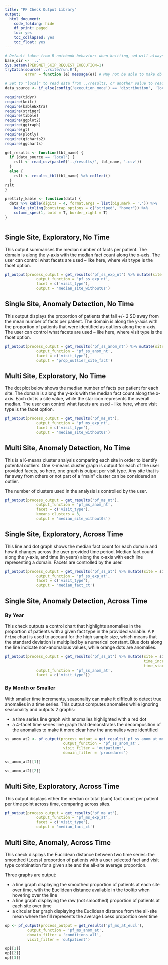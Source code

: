 ```yaml
---
title: "PF Check Output Library"
output:
  html_document:
    code_folding: hide
    df_print: paged
    toc: yes
    toc_collapsed: yes
    toc_float: yes
---
```


```r
# Default taken from R notebook behavior: when knitting, wd will always be location of notebook
base_dir <- '..'
Sys.setenv(PEDSNET_SKIP_REQUEST_EXECUTION=1)
tryCatch(source('../site/run.R'),
         error = function (e) message(e)) # May not be able to make db connection

# Set to "local" to read data from ../results, or another value to read from db
data_source <- if_else(config('execution_mode') == 'distribution', 'local', 'not_local')

require(tidyr)
require(knitr)
require(kableExtra)
require(stringr)
require(tibble)
require(ggplot2)
require(ggiraph)
require(gt)
require(plotly)
require(qicharts2)
require(ggcharts)

get_results <- function(tbl_name) {
  if (data_source == 'local') {
    rslt <- read_csv(paste0('../results/', tbl_name, '.csv'))
  }
  else {
    rslt <- results_tbl(tbl_name) %>% collect()
  }
rslt
}

prettify_kable <- function(data) {
  data %>% kable(digits = 4, format.args = list(big.mark = ',')) %>%
    kable_styling(bootstrap_options = c("striped", "hover")) %>%
    column_spec(1, bold = T, border_right = T)
}



```

## Single Site, Exploratory, No Time

This output summarises the median number of facts per patient. The domain is along the y-axis with the median fact count along the x-axis. The user can control what facets are used -- like here, where visit type is the facet option.

```r

pf_output(process_output = get_results('pf_ss_exp_nt') %>% mutate(site = site_summ),
              output_function = 'pf_ss_exp_nt',
              facet = c('visit_type'),
              output = 'median_site_without0s')

```

## Single Site, Anomaly Detection, No Time

This output displays the proportion of patients that fall +/- 2 SD away from the mean number of facts per patient. The domain is along the y-axis with the proportion of patients that were identified as outliers along the x-axis. The user can control what facets are used -- like here, where visit type is the facet option.

```r

pf_output(process_output = get_results('pf_ss_anom_nt') %>% mutate(site = site_summ),
              output_function = 'pf_ss_anom_nt',
              facet = c('visit_type'),
              output = 'prop_outlier_site_fact')

```

## Multi Site, Exploratory, No Time

The dot plot below shows the median number of facts per patient for each site. The domain is along the y-axis with the median fact count along the x-axis. Each dot is a site value, while the star icon represents the overall median. The user can control what facets are used -- like here, where visit type is the facet option.

```r

pf_output(process_output = get_results('pf_ms_nt'),
              output_function = 'pf_ms_exp_nt',
              facet = c('visit_type'),
              output = 'median_site_without0s')

```

## Multi Site, Anomaly Detection, No Time

This is a K-means cluster analysis comparing each site in order to identify potential outliers. One k-means cluster graph is output for each of the user provided facets, so here, one graph is output per visit type. Any site that is far away from others or not part of a "main" cluster can be considered an outlier.

The number of clusters used in the analysis is controlled by the user.

```r

pf_output(process_output = get_results('pf_ms_nt'),
              output_function = 'pf_ms_anom_nt',
              facet = c('visit_type'),
              kmeans_clusters = 3,
              output = 'median_site_without0s')

```

## Single Site, Exploratory, Across Time

This line and dot graph shows the median fact count for each domain and how it changes across the user provided time period. Median fact count along the y-axis, and time (in years) along the x-axis with each line representing a domain. Facets are controlled by the user.

```r

pf_output(process_output = get_results('pf_ss_at') %>% mutate(site = site_summ),
              output_function = 'pf_ss_exp_at',
              facet = c('visit_type'),
              output = 'median_fact_ct')

```

## Single Site, Anomaly Detection, Across Time

### By Year

This check outputs a control chart that highlights anomalies in the proportion of patients with a given fact type in the provided variable. A `P Prime` chart is used to account for the high sample size, which means that the standard deviation is multiplied by a numerical constant. Blue dots along the line indicate non-anomalous values, while orange dots are anomalies.

```r

pf_output(process_output = get_results('pf_ss_at') %>% mutate(site = site_summ,
                                                              time_increment = 'year',
                                                              time_start = start_date),
              output_function = 'pf_ss_anom_at',
              facet = c('visit_type'))

```

### By Month or Smaller

With smaller time increments, seasonality can make it difficult to detect true anomalies in a time series. This output computes anomalies while ignoring seasonality and outputs 2 graphs:

- a time series line graph with anomalies highlighted with a red dot
- a 4-facet time series line graph that demonstrates the decomposition of the anomalies to make it more clear how the anomalies were identified

```r

ss_anom_at2 <- pf_output(process_output = get_results('pf_ss_anom_at_month'),
                          output_function = 'pf_ss_anom_at',
                          visit_filter = 'outpatient',
                          domain_filter = 'procedures')

ss_anom_at2[[1]]

ss_anom_at2[[2]]

```

## Multi Site, Exploratory, Across Time

This output displays either the median or total (sum) fact count per patient per time point across time, comparing across sites.

```r

pf_output(process_output = get_results('pf_ms_at'),
              output_function = 'pf_ms_exp_at',
              facet = c('visit_type'),
              output = 'median_fact_ct')

```

## Multi Site, Anomaly, Across Time

This check displays the Euclidean distance between two time series: the smoothed (Loess) proportion of patients with a user selected fact and visit type combination for a given site and the all-site average proportion. 

Three graphs are output:

  * a line graph displaying the smoothed proportion of patients at each site over time, with the Euclidean distance available in the tooltip when hovering over the line
  * a line graph displaying the raw (not smoothed) proportion of patients at each site over time
  * a circular bar graph displaying the Euclidean distance from the all-site mean where the fill represents the average Loess proportion over time

```r

op <- pf_output(process_output = get_results('pf_ms_at_eucl'),
          output_function = 'pf_ms_anom_at',
          domain_filter = 'conditions_all',
          visit_filter = 'outpatient')

op[[1]]
op[[2]]
op[[3]]

```
